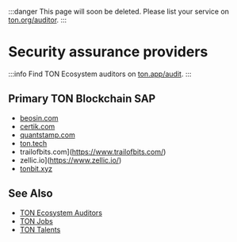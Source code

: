 

:::danger
This page will soon be deleted. Please list your service on [ton.org/auditor](https://ton.org/talents?filterBy=Auditors).
:::

# Security assurance providers

:::info
Find TON Ecosystem auditors on [ton.app/audit](https://ton.app/audit).
:::

## Primary TON Blockchain SAP

- [beosin.com](https://beosin.com/?lang=en-US)
- [certik.com](https://www.certik.com/)
- [quantstamp.com](https://quantstamp.com/)
- [ton.tech](https://ton.tech/)
- trailofbits.com](https://www.trailofbits.com/)
- zellic.io](https://www.zellic.io/)
- [tonbit.xyz](https://www.tonbit.xyz/)

## See Also

- [TON Ecosystem Auditors](https://ton.app/audit)
- [TON Jobs](https://jobs.ton.org/jobs)
- [TON Talents](https://ton.org/en/talents)

<Feedback />
